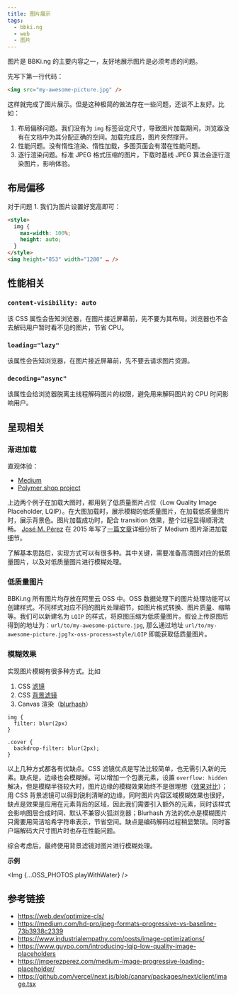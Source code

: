 ```yaml
---
title: 图片展示
tags:
  - bbki.ng
  - web
  - 图片
---
```



图片是 BBKi.ng 的主要内容之一，友好地展示图片是必须考虑的问题。

先写下第一行代码：

```html
<img src="my-awesome-picture.jpg" />
```

这样就完成了图片展示。但是这种极简的做法存在一些问题，还谈不上友好。比如：

1. 布局偏移问题。我们没有为 `img` 标签设定尺寸，导致图片加载期间，浏览器没有在文档中为其分配正确的空间。加载完成后，图片突然撑开。
2. 性能问题。没有惰性渲染、惰性加载，多图页面会有潜在性能问题。
3. 逐行渲染问题。标准 JPEG 格式压缩的图片，下载时基线 JPEG 算法会逐行渲染图片，影响体验。

## 布局偏移

对于问题 1. 我们为图片设置好宽高即可：

```html
<style>
  img {
    max-width: 100%;
    height: auto;
  }
</style>
<img height="853" width="1280" … />
```

## 性能相关

### `content-visibility: auto`

该 CSS 属性会告知浏览器，在图片接近屏幕前，先不要为其布局。浏览器也不会去解码用户暂时看不见的图片，节省 CPU。

### `loading="lazy"`

该属性会告知浏览器，在图片接近屏幕前，先不要去请求图片资源。

### `decoding="async"`

该属性会给浏览器脱离主线程解码图片的权限，避免用来解码图片的 CPU 时间影响用户。

## 呈现相关

### 渐进加载

直观体验：

- [Medium](https://medium.com/cucumbertown-magazine/the-beginners-guide-to-composition-in-food-photography-how-to-transform-your-food-photos-from-good-39613ab78bf2)
- [Polymer shop project](https://shop.polymer-project.org/)

上边两个例子在加载大图时，都用到了低质量图片占位（Low Quality Image Placeholder, LQIP）。在大图加载时，展示模糊的低质量图片，在加载低质量图片时，展示背景色。图片加载成功时，配合 transition 效果，整个过程显得顺滑流畅。
[José M. Pérez](https://jmperezperez.com/about-me/) 在 2015 年写了[一篇文章](https://jmperezperez.com/medium-image-progressive-loading-placeholder/)详细分析了 Medium 图片渐进加载细节。

了解基本思路后，实现方式可以有很多种。其中关键，需要准备高清图对应的低质量图片，以及对低质量图片进行模糊处理。

### 低质量图片

BBKi.ng 所有图片均存放在阿里云 OSS 中。OSS 数据处理下的图片处理功能可以创建样式。不同样式对应不同的图片处理细节，如图片格式转换、图片质量、缩略等。我们可以新建名为 `LQIP` 的样式，将原图压缩为低质量图片。假设上传原图后得到的地址为：`url/to/my-awesome-picture.jpg`, 那么通过地址 `url/to/my-awesome-picture.jpg?x-oss-process=style/LQIP` 即能获取低质量图片。

### 模糊效果

实现图片模糊有很多种方式。比如

1. CSS [滤镜](https://developer.mozilla.org/en-US/docs/Web/CSS/filter)
2. CSS [背景滤镜](https://developer.mozilla.org/en-US/docs/Web/CSS/backdrop)
3. Canvas 渲染（[blurhash](https://blurha.sh/)）

```
img {
  filter: blur(2px)
}

.cover {
  backdrop-filter: blur(2px);
}
```

以上几种方式都各有优缺点。CSS 滤镜优点是写法比较简单，也无需引入新的元素。缺点是，边缘也会模糊掉。可以增加一个包裹元素，设置 `overflow: hidden` 解决，但是模糊半径较大时，图片边缘的模糊效果始终不是很理想（[效果对比](https://codepen.io/z-j-h/pen/ZEJPEWq)）；用 CSS 背景滤镜可以得到锐利清晰的边缘，同时图片内容区域模糊效果也很好，缺点是效果是应用在元素背后的区域，因此我们需要引入额外的元素，同时该样式会影响图层合成时间、默认不兼容火狐浏览器；Blurhash 方法的优点是模糊图片只需要用简洁哈希字符串表示，节省空间。缺点是编码解码过程稍显繁琐。同时客户端解码大尺寸图片时也存在性能问题。

综合考虑后，最终使用背景滤镜对图片进行模糊处理。

**示例**

<Img {...OSS_PHOTOS.playWithWater} />

## 参考链接

- https://web.dev/optimize-cls/
- https://medium.com/hd-pro/jpeg-formats-progressive-vs-baseline-73b3938c2339
- https://www.industrialempathy.com/posts/image-optimizations/
- https://www.guypo.com/introducing-lqip-low-quality-image-placeholders
- https://jmperezperez.com/medium-image-progressive-loading-placeholder/
- https://github.com/vercel/next.js/blob/canary/packages/next/client/image.tsx
